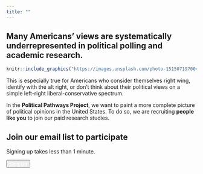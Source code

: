 ```yaml
---
title: ""
---
```


<!-- <p style="font-size:25pt; font-style:italic"> -->
<!-- </p> -->




## Many Americans' views are systematically underrepresented in political polling and academic research.

```r
knitr::include_graphics("https://images.unsplash.com/photo-1515071970049-680dbd2a2339?ixlib=rb-4.0.3&ixid=M3wxMjA3fDB8MHxwaG90by1wYWdlfHx8fGVufDB8fHx8fA%3D%3D&auto=format&fit=crop&w=1170&q=80)")
```

This is especially true for Americans who consider themselves right wing, identify with the alt right, or don't think about their political views on a simple left-right liberal-conservative spectrum.
  
In the **Political Pathways Project**, we want to paint a more complete picture of political opinions in the United States.  To do so, we are recruiting **people like you** to join our paid research studies.




## Join our email list to participate

Signing up takes less than 1 minute.

<button class="signup-button" type="button" style="color: #B22234;">
<a href="https://politicalpathwaysproject.com/signup.html" style="color: white;">Sign Up</a>
</button>
